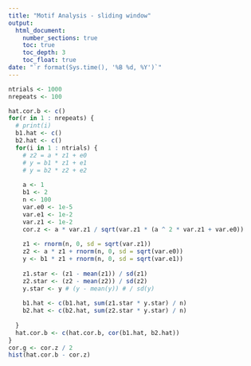 ```yaml
---
title: "Motif Analysis - sliding window"
output:
  html_document:
    number_sections: true
    toc: true
    toc_depth: 3
    toc_float: true
date: "`r format(Sys.time(), '%B %d, %Y')`"
---
```

  
```r
ntrials <- 1000
nrepeats <- 100

hat.cor.b <- c()
for(r in 1 : nrepeats) {
  # print(i)
  b1.hat <- c()
  b2.hat <- c()
  for(i in 1 : ntrials) {
    # z2 = a * z1 + e0
    # y = b1 * z1 + e1
    # y = b2 * z2 + e2
    
    a <- 1 
    b1 <- 2
    n <- 100
    var.e0 <- 1e-5
    var.e1 <- 1e-2
    var.z1 <- 1e-2
    cor.z <- a * var.z1 / sqrt(var.z1 * (a ^ 2 * var.z1 + var.e0))
    
    z1 <- rnorm(n, 0, sd = sqrt(var.z1))
    z2 <- a * z1 + rnorm(n, 0, sd = sqrt(var.e0))
    y <- b1 * z1 + rnorm(n, 0, sd = sqrt(var.e1))
    
    z1.star <- (z1 - mean(z1)) / sd(z1)
    z2.star <- (z2 - mean(z2)) / sd(z2)
    y.star <- y # (y - mean(y)) # / sd(y)
    
    b1.hat <- c(b1.hat, sum(z1.star * y.star) / n)
    b2.hat <- c(b2.hat, sum(z2.star * y.star) / n)
    
  }
  hat.cor.b <- c(hat.cor.b, cor(b1.hat, b2.hat))
}
cor.g <- cor.z / 2
hist(hat.cor.b - cor.z)
```